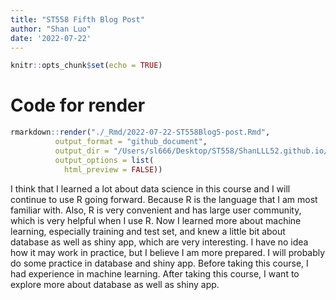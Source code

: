 ```yaml
---
title: "ST558 Fifth Blog Post"
author: "Shan Luo"
date: '2022-07-22'
---
```


```r
knitr::opts_chunk$set(echo = TRUE)
```

# Code for render  

```r
rmarkdown::render("./_Rmd/2022-07-22-ST558Blog5-post.Rmd", 
          output_format = "github_document", 
          output_dir = "/Users/sl666/Desktop/ST558/ShanLLL52.github.io/_posts",
          output_options = list(
            html_preview = FALSE))
```

I think that I learned a lot about data science in this course and I will continue to use R going forward. Because R is the language that I am most familiar with. Also, R is very convenient and has large user community, which is very helpful when I use R. Now I learned more about machine learning, especially training and test set, and knew a little bit about database as well as shiny app, which are very interesting. I have no idea how it may work in practice, but I believe I am more prepared. I will probably do some practice in database and shiny app. Before taking this course, I had experience in machine learning. After taking this course, I want to explore more about database as well as shiny app.  


